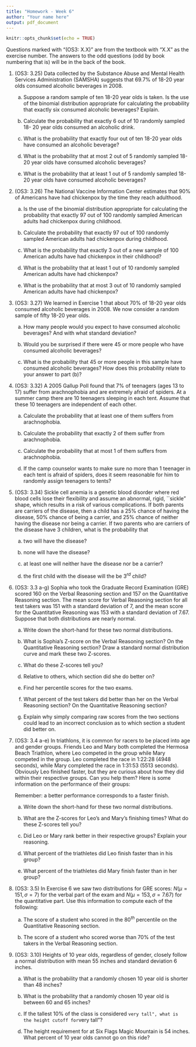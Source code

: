 ```yaml
---
title: "Homework - Week 6"
author: "Your name here"
output: pdf_document
---
```


```r
knitr::opts_chunk$set(echo = TRUE)
```

Questions marked with "(OS3: X.X)" are from the textbook with "X.X" as the exercise number. The answers to the odd questions (odd by book numbering that is) will be in the back of the book.

1. (OS3: 3.25) Data collected 
by the Substance Abuse and Mental Health Services Administration (SAMSHA) 
suggests that 69.7\% of 18-20 year olds consumed alcoholic beverages in 2008.

    a. Suppose a random sample of ten 18-20 year olds is taken. Is the use 
of the binomial distribution appropriate for calculating the probability that 
exactly six consumed alcoholic beverages? Explain.

    b. Calculate the probability that exactly 6 out of 10 randomly sampled 18-
20 year olds consumed an alcoholic drink.

    c. What is the probability that exactly four out of ten 18-20 year 
olds have \textit{not} consumed an alcoholic beverage?

    d. What is the probability that at most 2 out of 5 randomly sampled 18-20 
year olds have consumed alcoholic beverages?

    e. What is the probability that at least 1 out of 5 randomly sampled 18-20 
year olds have consumed alcoholic beverages?


2. (OS3: 3.26) The National Vaccine 
Information Center estimates that 90\% of Americans have had chickenpox by 
the time they reach adulthood. 

    a. Is the use of the binomial distribution appropriate for calculating the probability that exactly 97 out of 100 randomly sampled American adults had chickenpox during childhood.

    b. Calculate the probability that exactly 97 out of 100 randomly sampled 
American adults had chickenpox during childhood.

    c. What is the probability that exactly 3 out of a new sample of 100 
American adults have \textit{not} had chickenpox in their childhood?

    d. What is the probability that at least 1 out of 10 randomly sampled 
American adults have had chickenpox?

    e. What is the probability that at most 3 out of 10 randomly sampled 
American adults have \textit{not} had chickenpox?


3. (OS3: 3.27) We 
learned in Exercise 1 that about 70\% of 18-20 
year olds consumed alcoholic beverages in 2008. We now consider a random 
sample of fifty 18-20 year olds.

    a. How many people would you expect to have consumed alcoholic beverages? 
And with what standard deviation?

    b. Would you be surprised if there were 45 or more people who have 
consumed alcoholic beverages?

    c. What is the probability that 45 or more people in this sample have 
consumed alcoholic beverages? How does this probability relate to your answer 
to part (b)?



4. (OS3: 3.32) A 2005 Gallup Poll found that 7\% of 
teenagers (ages 13 to 17) suffer from arachnophobia and are extremely afraid 
of spiders. At a summer camp there are 10 teenagers sleeping in each tent. 
Assume that these 10 teenagers are independent of each other.

    a.  Calculate the probability that at least one of them suffers from 
arachnophobia.

    b. Calculate the probability that exactly 2 of them suffer from 
arachnophobia.

    c. Calculate the probability that at most 1 of them suffers from 
arachnophobia. 

    d. If the camp counselor wants to make sure no more than 1 teenager in 
each tent is afraid of spiders, does it seem reasonable for him to randomly 
assign teenagers to tents?


5. (OS3: 3.34) Sickle cell anemia is a 
genetic blood disorder where red blood cells lose their flexibility and 
assume an abnormal, rigid, ``sickle" shape, which results in a risk of 
various complications. If both parents are carriers of the disease, then a 
child has a 25\% chance of having the disease, 50\% chance of being a 
carrier, and 25\% chance of neither having the disease nor being a carrier. 
If two parents who are carriers of the disease have 3 children, what is the 
probability that 

    a. two will have the disease?

    b. none will have the disease?

    c. at least one will neither have the disease nor be a carrier?

    d. the first child with the disease will the be $3^{rd}$ child?


6. (OS3: 3.3 a-g) Sophia who took the Graduate Record 
Examination (GRE) scored 160 on the Verbal Reasoning section and 157 on the 
Quantitative Reasoning section. The mean score for Verbal Reasoning section 
for all test takers was 151 with a standard deviation of 7, and the mean 
score for the Quantitative Reasoning was 153 with a standard deviation of 
7.67. Suppose that both distributions are nearly normal. 

    a. Write down the short-hand for these two normal distributions.

    b. What is  Sophia's Z-score on the Verbal Reasoning section? On the 
Quantitative Reasoning section? Draw a standard normal distribution curve and 
mark these two Z-scores.

    c. What do these Z-scores tell you?

    d. Relative to others, which section did she do better on?

    e. Find her percentile scores for the two exams.

    f. What percent of the test takers did better than her on the Verbal 
Reasoning section? On the Quantitative Reasoning section?

    g. Explain why simply comparing raw scores from the two sections could
lead to an incorrect conclusion as to which section a student did better on.


7. (OS3: 3.4 a-e) In triathlons, it 
is common for racers to be placed into age and gender groups. Friends Leo and 
Mary both completed the Hermosa Beach Triathlon, where Leo competed in the 
\textit{Men, Ages 30 - 34} group while Mary competed in the \textit{Women, 
Ages 25 - 29} group. Leo completed the race in 1:22:28 (4948 seconds), while 
Mary completed the race in 1:31:53 (5513 seconds). Obviously Leo finished 
faster, but they are curious about how they did within their respective 
groups. Can you help them? Here is some information on the performance of 
their groups:
\begin{itemize}
\setlength{\itemsep}{0mm}
\item The finishing times of the \textit{Men, Ages 30 - 34} group has a mean 
of 4313 seconds with a standard deviation of 583 seconds.
\item The finishing times of the \textit{Women, Ages 25 - 29} group has a 
mean of 5261 seconds with a standard deviation of 807 seconds.
\item The distributions of finishing times for both groups are approximately 
Normal.
\end{itemize}
Remember: a better performance corresponds to a faster finish.

    a. Write down the short-hand for these two normal distributions.

    b. What are the Z-scores for Leo's and Mary's finishing times? What do 
these Z-scores tell you?

    c. Did Leo or Mary rank better in their respective groups? Explain your 
reasoning.

    d. What percent of the triathletes did Leo finish faster than in his group?

    e. What percent of the triathletes did Mary finish faster than in her 
group?


8. (OS3: 3.5) In Exercise 6 we 
saw two distributions for GRE scores: $N(\mu=151, \sigma=7)$ for the verbal 
part of the exam and $N(\mu=153, \sigma=7.67)$ for the quantitative part. Use 
this information to compute each of the following:

    a. The score of a student who scored in the $80^{th}$ percentile on the 
Quantitative Reasoning section.

    b. The score of a student who scored worse than 70\% of the test takers in 
the Verbal Reasoning section.


9. (OS3: 3.10) Heights of 10 year olds, 
regardless of gender, closely follow a normal distribution with mean 55 
inches and standard deviation 6 inches.

    a. What is the probability that a randomly chosen 10 year old is shorter 
than 48 inches?

    b. What is the probability that a randomly chosen 10 year old is between 
60 and 65 inches?

    c. If the tallest 10\% of the class is considered ``very tall", what is 
the height cutoff for ``very tall"?

    d. The height requirement for \textit{Batman the Ride} at Six Flags Magic 
Mountain is 54 inches. What percent of 10 year olds cannot go on this ride?

